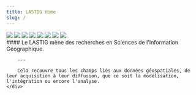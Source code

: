 ```yaml
---
title: LASTIG Home
slug: /
---
```


<div className={homeTopContainer}>
    <div className={columnContainer}>
        <Slider infinite="true" autoplay="true" className="overflow-hidden">
            <img src="https://www.umr-lastig.fr/img/lastig_1920_EN.png" />
            <img src="https://www.umr-lastig.fr/img/lastig_crop1.jpeg" />
            <img src="https://www.umr-lastig.fr/img/Labo_2021_03_18_bis.png" />
            <img src="https://www.umr-lastig.fr/img/larzac1.png" />
            <img src="https://www.umr-lastig.fr/img/GautierLobo_covid_2021.png" />
            <img src="https://www.umr-lastig.fr/img/panop.png" />
            <img src="https://www.umr-lastig.fr/img/dti3d.jpg" />
            <img src="https://www.umr-lastig.fr/img/trees.png" />
        </Slider>
    </div>
    <div className={columnContainer}>
        ####  Le LASTIG mène des recherches en Sciences de l'Information Géographique.
        
        ---

        Cela recouvre tous les champs liés aux données géospatiales, de leur acquisition à leur diffusion, que ce soit la modélisation, l'intégration ou encore l'analyse.
    </div>
</div>

<News/>
